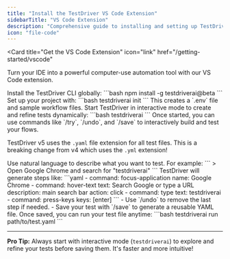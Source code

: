 ```yaml
---
title: "Install the TestDriver VS Code Extension"
sidebarTitle: "VS Code Extension"
description: "Comprehensive guide to installing and setting up TestDriver for VS Code"
icon: "file-code"
---
```


<Card
  title="Get the VS Code Extension"
  icon="link"
  href="/getting-started/vscode"
>
  Turn your IDE into a powerful computer-use automation tool with our VS Code extension.
</Card>

<Steps>

<Step title="Install TestDriver">
Install the TestDriver CLI globally:  
```bash
npm install -g testdriverai@beta
```
</Step>

<Step title="Initialize Your Project">
Set up your project with:  
```bash
testdriverai init
```  
This creates a `.env` file and sample workflow files.
</Step>

<Step title="Run TestDriver in Interactive Mode">
Start TestDriver in interactive mode to create and refine tests dynamically:  
```bash
testdriverai
```  
Once started, you can use commands like `/try`, `/undo`, and `/save` to interactively build and test your flows.

<Warning>TestDriver v5 uses the `.yaml` file extension for all test files. This is a breaking change from v4 which uses the `.yml` extension!</Warning>
</Step>

<Step title="Define Your Test Steps">
Use natural language to describe what you want to test. For example:  
```
> Open Google Chrome and search for "testdriverai"
```
TestDriver will generate steps like:  
```yaml
- command: focus-application
  name: Google Chrome
- command: hover-text
  text: Search Google or type a URL
  description: main search bar
  action: click
- command: type
  text: testdriverai
- command: press-keys
  keys: [enter]
```
</Step>

<Step title="Refine and Save Your Test">
- Use `/undo` to remove the last step if needed.  
- Save your test with `/save` to generate a reusable YAML file.
</Step>

<Step title="Run Saved Tests">
Once saved, you can run your test file anytime:  
```bash
testdriverai run path/to/test.yaml
```
</Step>

</Steps>

---

**Pro Tip:** Always start with interactive mode (`testdriverai`) to explore and refine your tests before saving them. It's faster and more intuitive!
